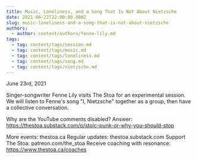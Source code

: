 ```yaml
---
title: Music, Loneliness, and a Song That Is Not About Nietzsche
date: 2021-06-22T22:00:00.000Z
slug: music-loneliness-and-a-song-that-is-not-about-nietzsche
authors:
  - author: content/authors/fenne-lily.md
tags:
  - tag: content/tags/session.md
  - tag: content/tags/music.md
  - tag: content/tags/loneliness.md
  - tag: content/tags/song.md
  - tag: content/tags/nietzsche.md
---
```


June 23rd, 2021

Singer-songwriter Fenne Lily visits The Stoa for an experimental session. We will listen to Fenne's song "I, Nietzsche" together as a group, then have a collective conversation.

Why are the YouTube comments disabled? Answer: https://thestoa.substack.com/p/stoic-punk-or-why-you-should-stop

More events: thestoa.ca
Regular updates: thestoa.substack.com
Support The Stoa: patreon.com/the_stoa
Receive coaching with resonance: https://www.thestoa.ca/coaches
